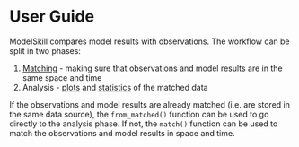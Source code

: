 # User Guide

ModelSkill compares model results with observations. The workflow can be split in two phases:

1. [Matching](matching.qmd) - making sure that observations and model results are in the same space and time
2. Analysis - [plots](plotting.qmd) and [statistics](skill.qmd) of the matched data

If the observations and model results are already matched (i.e. are stored in the same data source), 
the `from_matched()` function can be used to go directly to the analysis phase. 
If not, the `match()` function can be used to match the observations and model results in space and time.
